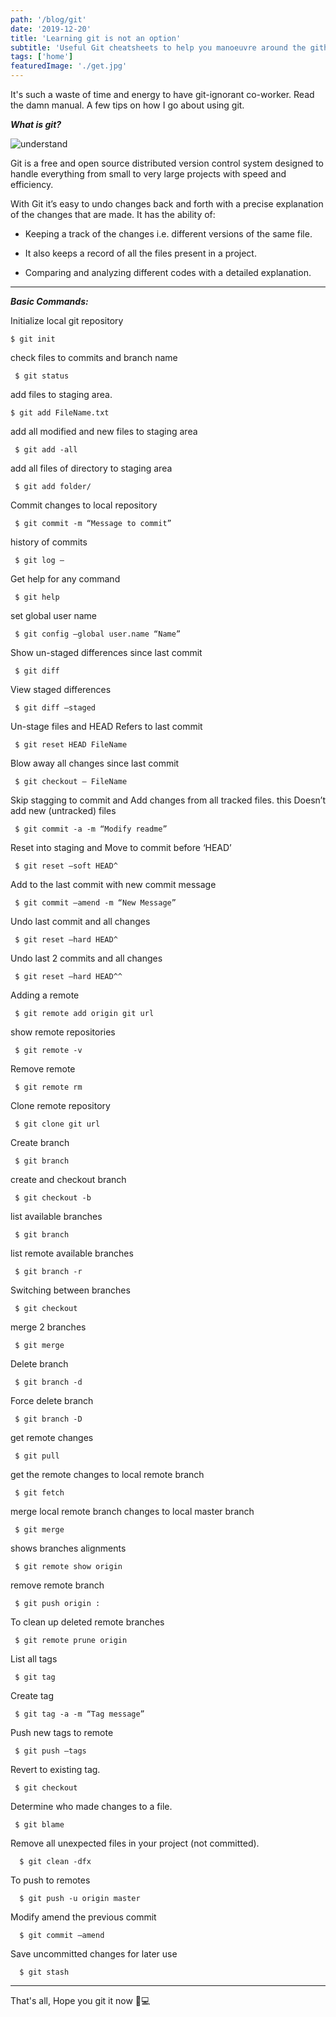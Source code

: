 ```yaml
---
path: '/blog/git'
date: '2019-12-20'
title: 'Learning git is not an option'
subtitle: 'Useful Git cheatsheets to help you manoeuvre around the github eco-system'
tags: ['home']
featuredImage: './get.jpg'
---
```


It's such a waste of time and energy to have git-ignorant co-worker. Read the damn manual.
A few tips on how I go about using git.

***What is git?***

![understand](./git.jpeg)

Git is a free and open source distributed version control system designed to handle everything from small to very large projects with speed and efficiency.

With Git it’s easy to undo changes back and forth with a precise explanation of the changes that are made. It has the ability of:

- Keeping a track of the changes i.e. different versions of the same file.

- It also keeps a record of all the files present in a project.

- Comparing and analyzing different codes with a detailed explanation.

---

***Basic Commands:***

Initialize local git repository

    $ git init

check files to commits and branch name

     $ git status

add files to staging area.

    $ git add FileName.txt

add all modified and new files to staging area

     $ git add -all

add all files of directory to staging area

     $ git add folder/

Commit changes to local repository

     $ git commit -m “Message to commit”

history of commits

     $ git log –

Get help for any command

     $ git help

set global user name

     $ git config –global user.name “Name”

Show un-staged differences since last commit

     $ git diff

View staged differences

     $ git diff –staged

Un-stage files and HEAD Refers to last commit

     $ git reset HEAD FileName

Blow away all changes since last commit

     $ git checkout – FileName

Skip stagging to commit and Add changes from all tracked files. this Doesn’t add new (untracked) files

     $ git commit -a -m “Modify readme”

Reset into staging and Move to commit before ‘HEAD’

     $ git reset –soft HEAD^

Add to the last commit with new commit message

     $ git commit –amend -m “New Message”

Undo last commit and all changes

     $ git reset –hard HEAD^

Undo last 2 commits and all changes

     $ git reset –hard HEAD^^

Adding a remote

     $ git remote add origin git url

show remote repositories

     $ git remote -v

Remove remote

     $ git remote rm

Clone remote repository

     $ git clone git url

Create branch

     $ git branch

create and checkout branch

     $ git checkout -b

list available branches

     $ git branch

list remote available branches

     $ git branch -r

Switching between branches

     $ git checkout

merge 2 branches

     $ git merge

Delete branch

     $ git branch -d

Force delete branch

     $ git branch -D

get remote changes

     $ git pull

get the remote changes to local remote branch

     $ git fetch

merge local remote branch changes to local master branch

     $ git merge

shows branches alignments

     $ git remote show origin

remove remote branch

     $ git push origin :

To clean up deleted remote branches

     $ git remote prune origin

List all tags

     $ git tag

Create tag

     $ git tag -a -m “Tag message”

Push new tags to remote

     $ git push –tags

Revert to existing tag.

     $ git checkout

Determine who made changes to a file.

     $ git blame

Remove all unexpected files in your project (not committed).

      $ git clean -dfx

To push to remotes

      $ git push -u origin master

Modify amend the previous commit

      $ git commit –amend

Save uncommitted changes for later use

      $ git stash    
---
That's all, Hope you git it now 👨💻



